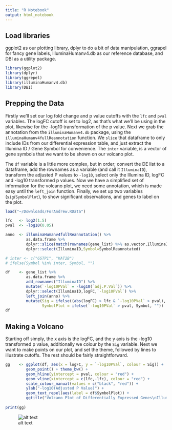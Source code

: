 ```yaml
---
title: "R Notebook"
output: html_notebook
---
```


## Load libraries
ggplot2 as our plotting library, dplyr to do a bit of data manipulation, ggrapel for fancy gene labels, IlluminaHumanv4.db as our reference database, and DBI as a utility package. 

```r
library(ggplot2)
library(dplyr)
library(ggrepel)
library(illuminaHumanv4.db)
library(DBI)
```

## Prepping the Data
Firstly we'll set our log fold change and p value cutoffs with the `lfc` and `pval` variables. The logFC cutoff is set to log2, as that's what we'll be using in the plot, likewise for the -log10 transformation of the p value. Next we grab the annotation from the `illuminaHumanv4.db` package, using the `illuminaHumanv4fullReannotation` function. We `slice` that dataframe to only include IDs from our differential expression table, and just extract the Illumina ID / Gene Symbol for convenience. The `inter` variable, is a vector of gene symbols that we want to be shown on our volcano plot. 

The `df` variable is a little more complex, but in order; convert the DE list to a dataframe, add the rownames as a variable (and call it `IlluminaID`), transform the adjusted P values to `-log10`, select only the Illumina ID, logFC and -log10 transformed p values. Now we have a simplified set of information for the volcano plot, we need some annotation, which is made easy until the `left_join` function. Finally, we set up two variables (`sig`/`SymbolPlot`), to show significant observations, and genes to label on the plot. 

```r
load("~/Downloads/ForAndrew.RData")

lfc   <- log2(1.5)
pval  <- -log10(0.05)

anno  <- illuminaHumanv4fullReannotation() %>% 
         as.data.frame %>% 
         dplyr::slice(match(rownames(gene_list) %>% as.vector,IlluminaID)) %>% 
         dplyr::select(IlluminaID,Symbol=SymbolReannotated)

# inter <- c("GSTP1", "KAT2B")
# ifelse(Symbol %in% inter, Symbol, "")

df    <- gene_list %>% 
         as.data.frame %>% 
         add_rownames("IlluminaID") %>% 
         mutate(`-log10PVal` = -log10(`adj.P.Val`)) %>% 
         dplyr::select(IlluminaID,logFC,`-log10PVal`) %>% 
         left_join(anno) %>% 
         mutate(Sig = ifelse((abs(logFC) > lfc & `-log10PVal` > pval), "Sig", ""),
                SymbolPlot = ifelse(`-log10PVal` > pval, Symbol, ""))
df
```


## Making a Volcano
Starting off simply, the x axis is the logFC, and the y axis is the -log10 transformed p value, additionally we colour by the `Sig` variable. Next we want to make points on our plot, and set the theme, followed by lines to illustrate cutoffs. The rest should be fairly straightforward. 

```r
gg    <- ggplot(df, aes(x = logFC, y = `-log10PVal`, colour = Sig)) +
         geom_point() + theme_bw() + 
         geom_hline(yintercept = pval, colour = "red") +
         geom_vline(xintercept = c(lfc,-lfc), colour = "red") +
         scale_colour_manual(values = c("black", "red")) +
         ylab("-log10(Adjusted P Value)") +
         geom_text_repel(aes(label = df$SymbolPlot)) + 
         ggtitle("Volcano Plot of Differentially Expressed Genes\nIllumina HT12-v4 Microarray")
                         
print(gg)
```

![alt text](https://github.com/AndrewSkelton/Biostars-Answers/blob/master/Sakura_Volcano.png "Volcano Plot")

